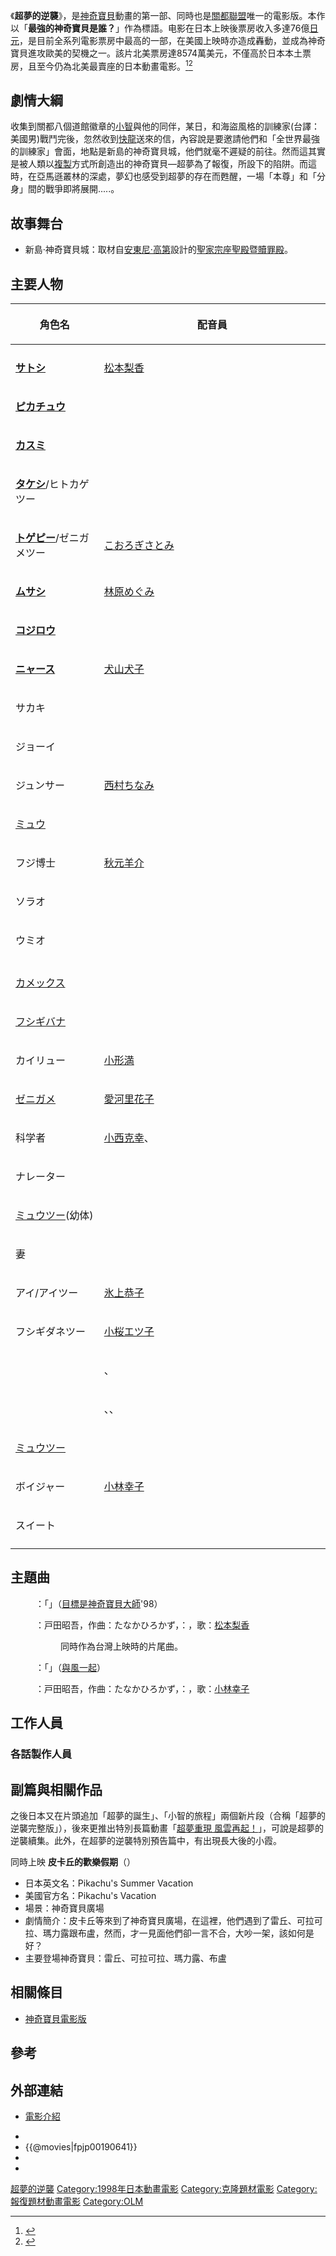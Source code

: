 {{noteTA
|G1=Pokemon-old
}}
{{Expand language|en|ja|time=2022-01-06T14:07:19+00:00}}
{{電影資訊框
| 片名 = 神奇寶貝電影版: 超夢的逆襲 
| 電影原名 = {{lang|ja|劇場版ポケットモンスター ミュウツーの逆襲}}
| 圖像 = Pokemon the first movie.jpg
| 圖像說明 = 
| 導演 = [[湯山邦彥|湯山邦彥]]
| 監製 =
| 製片 = 
| 編劇 = [[首藤剛志|首藤剛志]]
| 劇本 = 
| 故事 = 
| 原著 = [[田尻智|田尻智]]
| 旁白 = 
| 統籌 = 
| 主演 = [[松本梨香|松本梨香]]<br/>[[大谷育江|大谷育江]]<br/>[[飯塚雅弓|飯塚雅弓]]<br/>[[上田祐司|上田祐司]]<br/>[[こおろぎさとみ|こおろぎさとみ]]<br/>[[山寺宏一|山寺宏一]]<br/>[[市村正親|市村正親]]<br/>[[小林幸子|小林幸子]]<br/>[[佐藤藍子|佐藤藍子]]
| 配樂 = 
| 主題曲 = 「風といっしょに」小林幸子
| 片尾曲 = 
| 攝影 = 
| 剪輯 = 
| 音效 = 
| 製片商 = [[東寶|東寶]]
| 片長 = 85分鐘
| 產地 = {{日本電影}}
| 語言 = [[日語|日語]]
| 上映日期 = {{flagicon|Japan}}1998年7月18日<br/>{{flagicon|USA}}1999年11月10日<br/>{{flagicon|ROC}}{{flagicon|HKG}}2000年2月3日<br/>{{flagicon|ROK}}2000年12月23日
| 發行商 = 
| 發行日期 = 
| 公映許可 = 
| 預算 = 
| 票房 = 
| 前集 = 
| 續集 = [[夢幻之神奇寶貝_洛奇亞爆誕|夢幻之神奇寶貝 洛奇亞爆誕]]
| 官方網站 = 
}}
    
《'''超夢的逆襲'''》，是[[神奇寶貝|神奇寶貝]]動畫的第一部、同時也是[[關東地區_(神奇寶貝)|關都聯盟]]唯一的電影版。本作以「'''最強的神奇寶貝是誰？'''」作為標語。电影在日本上映後票房收入多達76億[[日元|日元]]，是目前全系列電影票房中最高的一部，在美國上映時亦造成轟動，並成為神奇寶貝進攻歐美的契機之一。該片北美票房達8574萬美元，不僅高於日本本土票房，且至今仍為北美最賣座的日本動畫電影。<ref name="mojo">{{Cite web |title=Pokémon: The First Movie (1999) |url=https://www.boxofficemojo.com/release/rl426477057/ |access-date=June 1, 2012 |publisher=Box Office Mojo |archive-date=2012-05-20 |archive-url=https://www.webcitation.org/67nWBuazY?url=http://www.boxofficemojo.com/movies/?id=pokemon1.htm |dead-url=no }}</ref><ref>{{Cite web |title=My Hero Academia: Heroes Rising Joins America's Top 10 Highest-Grossing Anime Films |url=https://comicbook.com/anime/news/my-hero-academia-heroes-rising-top-10-highest-grossing-anime-films-america/ |access-date=2021-03-21 |archive-date=2021-03-27 |archive-url=https://web.archive.org/web/20210327213928/https://comicbook.com/anime/news/my-hero-academia-heroes-rising-top-10-highest-grossing-anime-films-america/ |dead-url=no }}</ref>

==劇情大綱==   
收集到關都八個道館徽章的[[小智|小智]]與他的同伴，某日，和海盜風格的訓練家(台譯：美國男)戰鬥完後，忽然收到[[快龍|快龍]]送來的信，內容說是要邀請他們和「全世界最強的訓練家」會面，地點是新島的神奇寶貝城，他們就毫不遲疑的前往。然而這其實是被人類以[[克隆|複製]]方式所創造出的神奇寶貝—超夢為了報復，所設下的陷阱。而這時，在亞馬遜叢林的深處，夢幻也感受到超夢的存在而甦醒，一場「本尊」和「分身」間的戰爭即將展開.....。

==故事舞台==   
*新島·神奇寶貝城：取材自[[安東尼·高第|安東尼·高第]]設計的[[聖家堂|聖家宗座聖殿暨贖罪殿]]。

==主要人物==
{|class=wikitable align=center style="text-align:center" 
!rowspan="2" width=150|角色名
!colspan="3" width=420|配音員
|-
!width=100|{{JPN}}
!width=100|{{HKG}}
!width=100|{{TWN}}
|-
|'''[[小智|サトシ]]'''
|[[松本梨香|松本梨香]]
|[[盧素娟|盧素娟]]
|[[林凱羚|林凱羚]]
|-
|'''[[皮卡丘|ピカチュウ]]'''
|colspan="3"|{{lang|ja|[[大谷育江|大谷育江]]}}
|-
|'''[[小霞|カスミ]]'''
|{{lang|ja|[[飯塚雅弓|飯塚雅弓]]}}
|[[劉惠雲|劉惠雲]]
|[[傅其慧|傅其慧]]
|-
|'''[[小剛|タケシ]]'''/ヒトカゲツー
|{{lang|ja|[[上田祐司|上田祐司]]}}
|[[李錦綸|李錦綸]]
|[[柳超堅|柳超堅]]
|-
|'''[[波克比|トゲピー]]'''/ゼニガメツー
|colspan="3"|[[興梠里美|こおろぎさとみ]]
|-
|'''[[武藏|ムサシ]]'''
|[[林原惠|林原めぐみ]]
|[[黃麗芳|黃麗芳]]
|[[姚敏敏|姚敏敏]]
|-
|'''[[小次郎|コジロウ]]'''
|{{lang|ja|[[三木眞一郎|三木眞一郎]]}}
| {{N/A}}
|[[姜先誠|姜先誠]]
|-
|'''[[喵喵|ニャース]]'''
|[[犬山犬子|犬山犬子]]
|[[梁偉德|梁偉德]]
|[[謝佼娟|謝佼娟]]
|-
|サカキ
|{{lang|ja|[[鈴置洋孝|鈴置洋孝]]}}
| colspan="2" {{N/A}}
|-
|ジョーイ
|{{lang|ja|[[白石文子|白石文子]]}}
|[[陳凱婷|陳凱婷]]
|[[龍顯蕙|龍顯蕙]]
|-
|ジュンサー
|[[西村千奈美|西村ちなみ]]
|[[林元春|林元春]]
|[[姚敏敏|姚敏敏]]
|-
|[[夢幻|ミュウ]]
|{{lang|ja|[[山寺宏一|山寺宏一]]}}
| rowspan="17" {{N/A}}
| rowspan="2" {{N/A}}
|-
|フジ博士
|[[秋元羊介|秋元羊介]]
|-
|ソラオ
|{{lang|ja|[[古谷徹|古谷徹]]}}
|[[姜先誠|姜先誠]]
|-
|ウミオ
|{{lang|ja|[[高木渉|高木渉]]}}
|[[孫德成|孫德成]]
|-
|{{lang|ja|海賊風トレーナー}}
|{{lang|ja|レイモンド・ジョンソン}}
|[[黃品源|黃品源]]
|-
|[[水箭龜|カメックス]]
|{{lang|ja|[[玄田哲章|玄田哲章]]}}
| rowspan="12" {{N/A}}
|-
|[[妙蛙花|フシギバナ]]
|{{lang|ja|[[大友龍三郎|大友龍三郎]]}}
|-
|カイリュー
|[[小形満|小形満]]
|-
|[[杰尼龟|ゼニガメ]]
|[[愛河里花子|愛河里花子]]
|-
|科学者
|[[小西克幸|小西克幸]]、{{lang|ja|[[芝原千弥子|芝原チヤコ]]}}
|-
|ナレーター
|{{lang|ja|[[石塚運昇|石塚運昇]]}}
|-
|[[超夢|ミュウツー]](幼体)
|{{lang|ja|[[森久保祥太郎|森久保祥太郎]]}}
|-
|妻
|{{lang|ja|[[安達忍|安達忍]]}}
|-
|アイ/アイツー
|[[氷上恭子|氷上恭子]]
|-
|フシギダネツー
|[[小櫻悅子|小桜エツ子]]
|-
|{{lang|ja|調査員}}
|{{lang|ja|[[辻親八|辻親八]]}}、{{lang|ja|麻生智久}}
|-
|{{lang|ja|研究員}}
|{{lang|ja|[[宇垣秀成|宇垣秀成]]}}、{{lang|ja|[[鈴木琢磨|鈴木琢磨]]}}、{{lang|ja|[[陶山章央|陶山章央]]}}
|-
|[[超夢|ミュウツー]]
|{{lang|ja|[[市村正親|市村正親]]}}
|[[陳欣_(配音員)|陳欣 (配音員)]]
|[[杜德勳|杜德勳]]
|-
|ボイジャー
|[[小林幸子|小林幸子]]
|[[陸惠玲|陸惠玲]]
|[[徐懷鈺|徐懷鈺]]
|-
|スイート
|{{lang|ja|[[佐藤藍子|佐藤藍子]]}}
| {{N/A}}
|[[吳佩慈|吳佩慈]]
|-
|}

==主題曲==   
:{{lang|ja|オープニングテーマ曲}}：「'''{{lang|ja|めざせポケモンマスター'98}}'''」（[[目標是神奇寶貝大師|目標是神奇寶貝大師]]'98）
:{{lang|ja|作詞}}：戸田昭吾，作曲：たなかひろかず，{{lang|ja|編曲}}：{{lang|ja|渡部チェル}}，歌：[[松本梨香|松本梨香]]
::同時作為台灣上映時的片尾曲。

:{{lang|ja|エンディングテーマ曲}}：「'''{{lang|ja|風といっしょに}}'''」（[[與風一起|與風一起]]） 
:{{lang|ja|作詞}}：戸田昭吾，作曲：たなかひろかず，{{lang|ja|編曲}}：{{lang|ja|澤田完}}，歌：[[小林幸子|小林幸子]]

==工作人員==  
{{Castlist| 
* {{lang|ja|原案}}：{{lang|ja|[[田尻智|田尻智]]}}
* {{lang|ja|スーパーバイザー}}：{{lang|ja|[[石原恒和|石原恒和]]}}
* {{lang|ja|アニメーション監修}}：{{lang|ja|[[小田部羊一|小田部羊一]]}}
* {{lang|ja|連載}}：{{lang|ja|小学館}}、{{lang|ja|月利コロコロコミック}}、{{lang|ja|別冊コロコロコミック}}、{{lang|ja|小学一年生}}、{{lang|ja|小学二年生}}、{{lang|ja|小学三年生}}、{{lang|ja|小学四年生}}、{{lang|ja|小学五年生}}、{{lang|ja|小学六年生}}、{{lang|ja|めばえ}}、{{lang|ja|幼稚園}}、{{lang|ja|学習幼稚園}}、{{lang|ja|てれびくん}}、{{lang|ja|ちゃお}}
* {{lang|ja|製作}}：{{lang|ja|河井常吉}}、{{lang|ja|富山幹太郎}}、{{lang|ja|坂本健}}、{{lang|ja|宮川鑛一}}、{{lang|ja|福田年秀}}、{{lang|ja|河村秀文}}
* {{lang|ja|エグゼクティブプロデューサー}}：{{lang|ja|久保雅一}}、{{lang|ja|川口孝司}}
* {{lang|ja|キャラクター原案}}：{{lang|ja|杉森建}}、{{lang|ja|森本茂樹}}、{{lang|ja|藤原基史}}、{{lang|ja|西田敦子}}
* {{lang|ja|脚本}}：{{lang|ja|[[首藤剛志|首藤剛志]]}}
* {{lang|ja|演出}}：{{lang|ja|[[日高政光|日高政光]]}}
* {{lang|ja|キャラクターデザイン}}・{{lang|ja|総作画監督}}：{{lang|ja|一石小百合}}
* {{lang|ja|美術監督}}：{{lang|ja|金村勝義}}
* {{lang|ja|撮影監督}}：{{lang|ja|白井久男}}
* {{lang|ja|編集}}：{{lang|ja|辺見俊夫}}
* {{lang|ja|音響監督}}：{{lang|ja|[[三間雅文|三間雅文]]}}
* {{lang|ja|音楽}}：{{lang|ja|[[宮崎慎二|宮崎慎二]]}}、{{lang|ja|[[田中宏和|たなかひろかず]]}}
* {{lang|ja|アニメーションプロデューサー}}：{{lang|ja|奥野敏聰}}、{{lang|ja|神田修吉}}、{{lang|ja|[[OLM|OLM]]}}
* {{lang|ja|プロデューサー}}：吉川兆二、{{lang|ja|五十嵐智之}}、{{lang|ja|盛武源}}
* {{lang|ja|制作}}：{{lang|ja|[[ShoPro|小学館プロダクション]]}}
* {{lang|ja|監督}}：{{lang|ja|[[湯山邦彦|湯山邦彦]]}}
}}

=== 各話製作人員 ===
{{Castlist| 
* {{lang|ja|ミュウツーの誕生スタッフ 演出}}：{{lang|ja|井硲清高}}
* {{lang|ja|ミュウツーの誕生スタッフ 作画監督}}：{{lang|ja|福本勝}}
* {{lang|ja|原案}}：{{lang|ja|[[田尻智|田尻智]]}}
* {{lang|ja|スーパーバイザー}}：{{lang|ja|[[石原恒和|石原恒和]]}}
* {{lang|ja|アニメ監修}}：{{lang|ja|[[小田部羊一|小田部羊一]]}}
* {{lang|ja|製作}}：{{lang|ja|河井常吉}}、{{lang|ja|富山幹太郎}}、{{lang|ja|坂本健}}、{{lang|ja|宮川鑛一}}、{{lang|ja|福田年秀}}、{{lang|ja|河村秀文}}
* {{lang|ja|エグゼクティブプロデューサー}}：{{lang|ja|久保雅一}}、{{lang|ja|川口孝司}}
* {{lang|ja|プロデューサー}}：吉川兆二、{{lang|ja|五十嵐智之}}、{{lang|ja|盛武源}}
* {{lang|ja|キャラクター原案}}：{{lang|ja|杉森建}}、{{lang|ja|森本茂樹}}、{{lang|ja|藤原基史}}、{{lang|ja|西田敦子}}
* {{lang|ja|脚本}}：{{lang|ja|[[首藤剛志|首藤剛志]]}}
* {{lang|ja|演出}}：{{lang|ja|[[日高政光|日高政光]]}}、{{lang|ja|井硲清高}}
* {{lang|ja|演出補佐}}：{{lang|ja|[[村田和也|村田和也]]}}
* {{lang|ja|監督}}：{{lang|ja|[[湯山邦彦|湯山邦彦]]}}
* {{lang|ja|アニメーションプロデューサー}}：{{lang|ja|奥野敏聰}}、{{lang|ja|神田修吉}}
* {{lang|ja|アソシエイトプロデューサー}}：{{lang|ja|三浦卓嗣}}、{{lang|ja|石川博}}、{{lang|ja|山内克仁}}、{{lang|ja|香山哲}}、{{lang|ja|紀伊高明}}、{{lang|ja|吉田紀之}}
* {{lang|ja|音楽}}：{{lang|ja|[[宮崎慎二|宮崎慎二]]}}、{{lang|ja|[[田中宏和|たなかひろかず]]}}
* {{lang|ja|原曲}}：{{lang|ja|[[増田順一|増田順一]]}}
* {{lang|ja|音楽プロデューサー}}：{{lang|ja|斎藤裕二}}、{{lang|ja|吉田隆}}
* {{lang|ja|レコーディングミキサー}}：{{lang|ja|中村充時}}
* {{lang|ja|制作担当}}：{{lang|ja|太田昌二}}、{{lang|ja|小坂橋司}}
* {{lang|ja|制作デスク}}：{{lang|ja|[[岩佐岳|岩佐岳]]}}
* {{lang|ja|制作進行}}：{{lang|ja|宮下徹}}、{{lang|ja|平本正志}}、{{lang|ja|都丸美由紀}}、{{lang|ja|北村直人}}、{{lang|ja|重野幸紀}}
* {{lang|ja|デザイン協力}}：{{lang|ja|そうま竜也}}、{{lang|ja|ゴトウマサユキ}}
* {{lang|ja|演出助手}}：{{lang|ja|谷野篤}}、{{lang|ja|斎藤徳明}}
* {{lang|ja|設定進行}}：{{lang|ja|播間香織}}
* {{lang|ja|制作協力}}：{{lang|ja|[[亞細亞堂|亞細亞堂]]}}
* {{lang|ja|絵コンテ}}：{{lang|ja|[[湯山邦彦|湯山邦彦]]}}、{{lang|ja|横田和}}
* {{lang|ja|キャラクターデザイン}}・{{lang|ja|総作画監督}}：{{lang|ja|一石小百合}}
* {{lang|ja|作画監督}}：{{lang|ja|松原徳弘}}、{{lang|ja|山田俊也}}、{{lang|ja|浅野文彰}}、{{lang|ja|柳田義明}}、{{lang|ja|藤森雅也}}、{{lang|ja|高橋英吉}}、{{lang|ja|福本勝}}、{{lang|ja|志村泉}}
* {{lang|ja|原画}}：{{lang|ja|岩根雅明}}、{{lang|ja|中山勝一}}、{{lang|ja|熊岡利治}}、{{lang|ja|福本勝}}、{{lang|ja|中西麻美子}}、{{lang|ja|佐藤雄三}}、{{lang|ja|入好さとる}}、{{lang|ja|佐藤和巳}}、{{lang|ja|斎藤英子}}、{{lang|ja|森悦人}}、{{lang|ja|宮田忠明}}、{{lang|ja|牧野行洋}}、{{lang|ja|真庭秀明}}、{{lang|ja|北原里美}}、{{lang|ja|中田雅夫}}、{{lang|ja|新岡浩美}}、{{lang|ja|数井浩子}}、{{lang|ja|丸山泰英}}、{{lang|ja|増尾昭一}}、{{lang|ja|たけだゆうさく}}、{{lang|ja|松本貞也}}、{{lang|ja|今村麻美}}、{{lang|ja|田村勝之}}、{{lang|ja|深沢幸司}}、{{lang|ja|木村文代}}、{{lang|ja|川口博史}}、{{lang|ja|大杉宜弘}}、{{lang|ja|向山祐二}}、{{lang|ja|越崎鉄也}}、{{lang|ja|毛利和昭}}、{{lang|ja|国井香織}}、{{lang|ja|堀川直哉}}、{{lang|ja|藤森雅也}}、{{lang|ja|市木剛}}、{{lang|ja|中村紀}}、{{lang|ja|千葉ゆみ}}、{{lang|ja|加来哲郎}}、{{lang|ja|長森佳容}}、{{lang|ja|諏訪昌夫}}、{{lang|ja|関口雅浩}}、{{lang|ja|中村亜貴子}}、{{lang|ja|武井智子}}、{{lang|ja|竹渕正美}}、{{lang|ja|千羽由利子}}、{{lang|ja|動画工房}}、{{lang|ja|山久保緑}}、{{lang|ja|野崎恒仲}}、{{lang|ja|窪敏}}、{{lang|ja|渡部ユウコ}}、{{lang|ja|長岡みどり}}、{{lang|ja|日野寧子}}、{{lang|ja|井坂純子}}、{{lang|ja|スタジオコクピット}}
* {{lang|ja|動画チェック}}：{{lang|ja|榎本富士香}}、{{lang|ja|斎藤徳明}}、{{lang|ja|原鐵夫}}
* {{lang|ja|動画}}：{{lang|ja|榎本富士香}}、{{lang|ja|前川幸雄}}、{{lang|ja|御園彩子}}、{{lang|ja|植竹貴子}}、{{lang|ja|渡辺淳子}}、{{lang|ja|木口準}}、{{lang|ja|船津弘美}}、{{lang|ja|興梠のぞみ}}、{{lang|ja|吉田光治}}、{{lang|ja|笠間陽子}}、{{lang|ja|平野修司}}、{{lang|ja|栗原美季}}、{{lang|ja|須藤百合枝}}、{{lang|ja|田中保美}}、{{lang|ja|長澤美奈子}}、{{lang|ja|橋村香保里}}、{{lang|ja|江川陽司}}、{{lang|ja|飯田理恵子}}、{{lang|ja|吉原幸之助}}、{{lang|ja|黒川祥一}}、{{lang|ja|妻藤一治}}、{{lang|ja|原田一男}}、{{lang|ja|茂木琢次}}、{{lang|ja|吉田浩美}}、{{lang|ja|坂井俊夫}}、{{lang|ja|中塚康夫}}、{{lang|ja|山本雅}}、{{lang|ja|亀井康正}}、{{lang|ja|小山恵未}}、{{lang|ja|西村美幸}}、{{lang|ja|高橋英雄}}、{{lang|ja|福岡尚久}}、{{lang|ja|山本靖貴}}、{{lang|ja|田鍋久子}}、{{lang|ja|サムタック}}、{{lang|ja|ウォンバット}}、{{lang|ja|スタジオミュウ}}、{{lang|ja|動画工房}}、{{lang|ja|じゃんぐるじむ}}、{{lang|ja|ジェック・イー}}、{{lang|ja|Ｄ.Ｒ.ＭＯＶＩＥ}}、{{lang|ja|京江動画}}、{{lang|ja|京部アニメーション}}、{{lang|ja|ＯＨ！プロダクション}}、{{lang|ja|スタジオディーン}}、{{lang|ja|ＺＥＲＯ Ｇ ＲＯＯＭ}}、{{lang|ja|中村プロダクション}}、{{lang|ja|ライトボックス}}、{{lang|ja|スタジオムサシ}}
* {{lang|ja|色彩設定}}：{{lang|ja|吉野記通}}
* {{lang|ja|色指定}}：{{lang|ja|岡田初美}}、{{lang|ja|中島淑子}}、{{lang|ja|小川志保}}
* {{lang|ja|検査}}：{{lang|ja|堀内由美}}、{{lang|ja|服部真依}}、{{lang|ja|水谷靖子}}、{{lang|ja|増田真由美}}、{{lang|ja|中島淑子}}、{{lang|ja|四俣理香}}
* {{lang|ja|仕上げ}}：{{lang|ja|ピーコック}}、{{lang|ja|金沢律子}}、{{lang|ja|大村規子}}、{{lang|ja|合屋翠}}、{{lang|ja|佐藤裕子}}、{{lang|ja|大浦聡子}}、{{lang|ja|棚沢まり子}}、{{lang|ja|清川由紀子}}、{{lang|ja|小久保真希}}、{{lang|ja|鈴木陽子}}、{{lang|ja|宮﨑亮滋}}、{{lang|ja|奥井厚子}}、{{lang|ja|徳田栄子}}、{{lang|ja|及川眞由美}}、{{lang|ja|吉原千春}}、{{lang|ja|永濱由紀子}}、{{lang|ja|アニメワールド大阪}}、{{lang|ja|岩本亜紀子}}、{{lang|ja|橋本良範}}、{{lang|ja|米田愛}}、{{lang|ja|羽瀬佐樹}}、{{lang|ja|澤博子}}、{{lang|ja|吉野真琴}}、{{lang|ja|鈴木ひとみ}}、{{lang|ja|是枝美加}}、{{lang|ja|上野典子}}、{{lang|ja|馬良動画有限公司}}、{{lang|ja|スタジオタージ}}、{{lang|ja|Ｄ.Ｒ.ＭＯＶＩＥ}}、{{lang|ja|トランスアーツ}}、{{lang|ja|スタジオミュウ}}、{{lang|ja|スタジオロビン}}、{{lang|ja|京江動画}}、{{lang|ja|京部アニメーション}}、{{lang|ja|スズキ動画企画}}、{{lang|ja|飛龍動画}}
* {{lang|ja|美術監督}}：{{lang|ja|金村勝義}}
* {{lang|ja|背景}}：{{lang|ja|スタジオじゃっく}}、{{lang|ja|宮内早苗}}、{{lang|ja|河合泰利}}、{{lang|ja|吉川典弘}}、{{lang|ja|小林敦夫}}、{{lang|ja|稲葉泰之}}、{{lang|ja|武田正敏}}、{{lang|ja|小原清美}}、{{lang|ja|小林プロダクション}}、{{lang|ja|文成動画}}、{{lang|ja|ＡＲＴ ＭＡＸ}}、{{lang|ja|スタジオアクア}}
* {{lang|ja|特殊效果}}：{{lang|ja|太田憲之}}、{{lang|ja|中島正之}}
* {{lang|ja|撮影監督}}：{{lang|ja|白井久男}}
* {{lang|ja|撮影}}：{{lang|ja|スタジオコスモス}}、{{lang|ja|池上元秋}}、{{lang|ja|前原勝則}}、{{lang|ja|野口博志}}、{{lang|ja|蓜島尚久}}、{{lang|ja|矢澤昌二}}、{{lang|ja|粟倉正文}}、{{lang|ja|塩塚洋樹}}、{{lang|ja|大藤哲生}}、{{lang|ja|池上伸治}}、{{lang|ja|島田隆志}}、{{lang|ja|平野加奈絵}}、{{lang|ja|山口則和}}、{{lang|ja|白井祐司}}
* {{lang|ja|タイトル}}：{{lang|ja|マキ・プロ}}
* {{lang|ja|フィルム}}：{{lang|ja|イーストマン}}
* {{lang|ja|現像}}：{{lang|ja|[[IMAGICA|イマジカ]]}}
* {{lang|ja|タイミング}}：{{lang|ja|平林弘明}}
* {{lang|ja|オプチカル}}：{{lang|ja|柴田祐男}}
* {{lang|ja|デジタルフィルムＩ/Ｏ}}：{{lang|ja|辻英男}}
* {{lang|ja|編集}}：{{lang|ja|ジェイ・フィルム}}、{{lang|ja|辺見俊夫}}、{{lang|ja|伊藤裕}}
* {{lang|ja|デジタルアニメーション}}：{{lang|ja|オー・エル・エム・デジタル}}、{{lang|ja|鹿住朗生}}、{{lang|ja|山本浩也}}、{{lang|ja|石記勤}}、{{lang|ja|重松直也}}、{{lang|ja|水橋聡}}、{{lang|ja|近藤潤}}、{{lang|ja|小林雅士}}
* {{lang|ja|サウンドトラック}}：{{lang|ja|ピカチュウレコード}}（{{lang|ja|メディアファクトリー}}）
* {{lang|ja|音響プロデューサー}}：{{lang|ja|南沢道義}}、{{lang|ja|中村明子}}
* {{lang|ja|音響監督}}：{{lang|ja|[[三間雅文|三間雅文]]}}
* {{lang|ja|音響効果}}：{{lang|ja|神保大介}}
* {{lang|ja|Mix'd}}：{{lang|ja|平野延平}}
* {{lang|ja|ADRエディター}}：{{lang|ja|なしもとりょうこ}}
* {{lang|ja|ミキシングアドバイザー}}：{{lang|ja|門倉徹}}
* {{lang|ja|フォーリー}}：{{lang|ja|森川永子}}、{{lang|ja|古川サトシ}}、{{lang|ja|佐竹徹也}}
* {{lang|ja|レコーディング}}：{{lang|ja|高野慎二}}、{{lang|ja|大関光邦}}
* {{lang|ja|リ・レコーディング}}：{{lang|ja|福島弘治}}
* {{lang|ja|スタジオ}}：{{lang|ja|HALF H・P STUDIO}}、{{lang|ja|東京テレビセンラー}}
* {{lang|ja|ＤＯＬＢＹ®︎ DIGITAL 一部映画館を除くレコーディングアーティスト}}：{{lang|ja|森幹生}}（{{lang|ja|コンチネンタルファーイースト株式会社}}）
* {{lang|ja|デジタル光学録音}}：{{lang|ja|西尾昇}}（{{lang|ja|fairlight}}）
* {{lang|ja|技術協力}}：{{lang|ja|境澤賢治}}（{{lang|ja|エレクトリ}}）、{{lang|ja|佐藤当史}}（{{lang|ja|フェアライトジャパン}}）、{{lang|ja|河東努}}（{{lang|ja|コンチネンタルファーイースト}}）
* {{lang|ja|音響製作}}：{{lang|ja|HALF H・P STUDIO}}
* {{lang|ja|宣伝プロデューサー}}：{{lang|ja|伴田雄輔}}
* {{lang|ja|宣伝}}：{{lang|ja|鎌田亮介}}、{{lang|ja|久保田朋子}}
* {{lang|ja|特別協賛}}：{{lang|ja|全日空}}
* {{lang|ja|協賛}}：{{lang|ja|トヨタ自動車}}、{{lang|ja|バンダイ}}、{{lang|ja|バンプレスト}}、{{lang|ja|㐧一パン}}
* {{lang|ja|協力}}：{{lang|ja|ＪＲ東日本}}、{{lang|ja|ＪＲ西日本}}
* {{lang|ja|ピカチュウプロジェクト９８ 小学館}}：{{lang|ja|千葉和治}}、{{lang|ja|早川三雄}}、{{lang|ja|太田克己}}、{{lang|ja|福本康隆}}、{{lang|ja|三浦一夫}}、{{lang|ja|宇佐美亮}}、{{lang|ja|松井聡}}
* {{lang|ja|ピカチュウプロジェクト９８ テレビ東京}}：{{lang|ja|町野洋一}}、{{lang|ja|丸山邦江}}、{{lang|ja|小田原明子}}、{{lang|ja|原田孝}}、{{lang|ja|岩田圭介}}
* {{lang|ja|ピカチュウプロジェクト９８ メディアファクトリー}}：{{lang|ja|小澤洋介}}、{{lang|ja|永田勝治}}、{{lang|ja|三木靖城}}、{{lang|ja|鶴宏明}}、{{lang|ja|増村岳史}}、{{lang|ja|伊藤美千代}}
* {{lang|ja|ピカチュウプロジェクト９８ 任天堂}}：{{lang|ja|池田宏}}、{{lang|ja|稲葉憲治}}、{{lang|ja|米田功}}
* {{lang|ja|ピカチュウプロジェクト９８ トミー}}：{{lang|ja|奥秋四良}}、{{lang|ja|竹田弘尚}}、{{lang|ja|三森隆}}、{{lang|ja|野村美史}}
* {{lang|ja|ピカチュウプロジェクト９８ クリーチャーズ}}：{{lang|ja|陣内弘之}}、{{lang|ja|川村久仁美}}
* {{lang|ja|ピカチュウプロジェクト９８ ゲームフリーク}}：{{lang|ja|川上直子}}、{{lang|ja|御園日月}}
* {{lang|ja|ピカチュウプロジェクト９８ ジェイアール東日本企画}}：{{lang|ja|緒方敦}}、{{lang|ja|弓矢玫法}}、{{lang|ja|五明泉}}、{{lang|ja|保坂成美}}、{{lang|ja|柳ヶ瀬裕文}}、{{lang|ja|桜井靖}}、{{lang|ja|池田泰昭}}、{{lang|ja|高瀬一郎}}、{{lang|ja|神野晃光}}
* {{lang|ja|ピカチュウプロジェクト９８ [[ShoPro|小学館プロダクション]]}}：{{lang|ja|斎藤裕}}、{{lang|ja|安斎進}}、{{lang|ja|千田寿嗣}}、{{lang|ja|伊藤忠久}}、{{lang|ja|土屋潤一郎}}、{{lang|ja|島村優子}}
* {{lang|ja|アニメーション制作}}：{{lang|ja|[[OLM|ＯＬＭ]]}}
* {{lang|ja|制作}}：{{lang|ja|[[ShoPro|小学館プロダクション]]}}
* {{lang|ja|©︎１９９８}}：{{lang|ja|ピカチュウプロジェクト９８}}、{{lang|ja|小学館}}、{{lang|ja|[[テレビ東京|テレビ東京]]}}、{{lang|ja|任天堂}}、{{lang|ja|トミー}}、{{lang|ja|クリーチャーズ}}、{{lang|ja|ゲームフリーク}}、{{lang|ja|ジェイアール東日本企画}}、{{lang|ja|メディアファクトリー}}、{{lang|ja|[[OLM|ＯＬＭ]]}}、{{lang|ja|[[ShoPro|小学館プロダクション]]}}
}}

==副篇與相關作品==   
之後日本又在片頭追加「超夢的誕生」、「小智的旅程」兩個新片段（合稱「超夢的逆襲完整版」），後來更推出特別長篇動畫「[[超夢重現_風雲再起！|超夢重現 風雲再起！]]」，可說是超夢的逆襲續集。此外，在超夢的逆襲特別預告篇中，有出現長大後的小霞。   


同時上映 '''皮卡丘的歡樂假期'''（{{lang|ja|ピカチュウのなつやすみ}}）   
*日本英文名：Pikachu's Summer Vacation   
*美國官方名：Pikachu's Vacation   
*場景：神奇寶貝廣場   
*劇情簡介：皮卡丘等來到了神奇寶貝廣場，在這裡，他們遇到了雷丘、可拉可拉、瑪力露跟布盧，然而，才一見面他們卻一言不合，大吵一架，該如何是好？   
*主要登場神奇寶貝：雷丘、可拉可拉、瑪力露、布盧

==相關條目==
*[[神奇寶貝電影版|神奇寶貝電影版]]

==參考==
{{reflist}}

==外部連結==
*{{ja}}[http://www.pokemon.co.jp/anime/movie/1998/index.html 電影介紹] {{Wayback|url=http://www.pokemon.co.jp/anime/movie/1998/index.html |date=20110910170702 }}
*{{imdb title|0190641}}
*{{@movies|fpjp00190641}}
*{{mtime|16977}}
*{{douban}}

{{神奇寶貝動畫電影版}}
{{OLM}}
{{神戶動畫獎}}
{{DEFAULTSORT:Gekijōban Poketto Monsutā: Myūtsū no Gyakushū}}
[[Category:精靈寶可夢劇場版|超夢的逆襲]]   
[[Category:1998年日本動畫電影|Category:1998年日本動畫電影]]
[[Category:克隆題材電影|Category:克隆題材電影]]
[[Category:報復題材動畫電影|Category:報復題材動畫電影]]
[[Category:OLM|Category:OLM]]